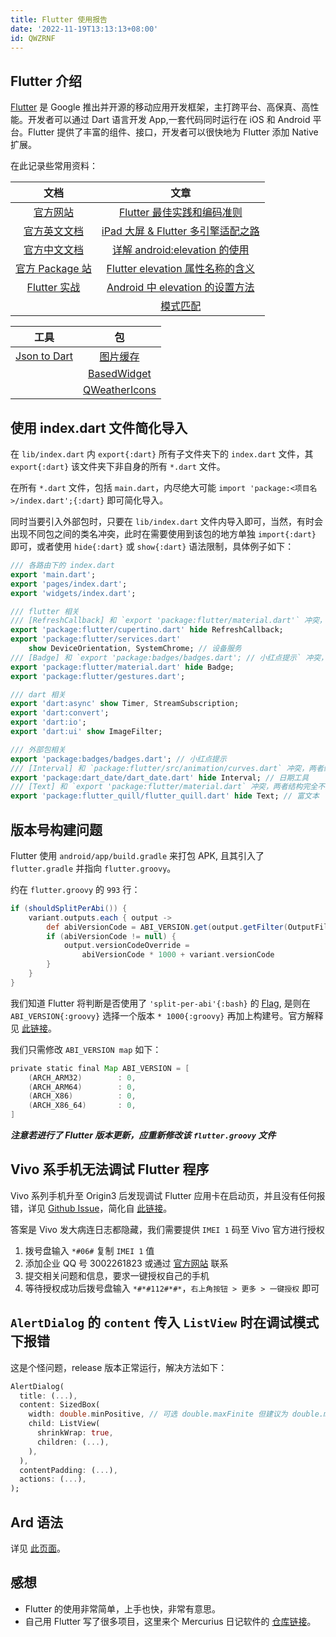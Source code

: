 ```yaml
---
title: Flutter 使用报告
date: '2022-11-19T13:13:13+08:00'
id: QWZRNF
---
```


## Flutter 介绍

[Flutter](https://flutter.dev) 是 Google 推出并开源的移动应用开发框架，主打跨平台、高保真、高性能。开发者可以通过 Dart 语言开发 App,一套代码同时运行在 iOS 和 Android 平台。Flutter 提供了丰富的组件、接口，开发者可以很快地为 Flutter 添加 Native 扩展。

在此记录些常用资料：

|                      文档                      |                                                 文章                                                  |
| :--------------------------------------------: | :---------------------------------------------------------------------------------------------------: |
|        [官方网站](https://flutter.dev)         | [Flutter 最佳实践和编码准则](https://ducafecat.com/blog/flutter-best-practices-and-coding-guidelines) |
|    [官方英文文档](https://docs.flutter.dev)    |             [iPad 大屏 & Flutter 多引擎适配之路](https://zhuanlan.zhihu.com/p/589939547)              |
|    [官方中文文档](https://flutter.cn/docs)     |              [详解 android:elevation 的使用](https://www.python100.com/html/91048.html)               |
|       [官方 Package 站](https://pub.dev)       |       [Flutter elevation 属性名称的含义](https://blog.csdn.net/gaoyp/article/details/123126394)       |
| [Flutter 实战](https://book.flutterchina.club) |               [Android 中 elevation 的设置方法](https://www.jianshu.com/p/09959db18a4b)               |
|                                                |                        [模式匹配](https://juejin.cn/post/7304930607133655059)                         |

|                   工具                    |                             包                              |
| :---------------------------------------: | :---------------------------------------------------------: |
| [Json to Dart](https://jsond.bytex.space) |  [图片缓存](https://pub.dev/packages/cached_network_image)  |
|                                           | [BasedWidget](https://github.com/Cierra-Runis/based_widget) |
|                                           |  [QWeatherIcons](https://pub.dev/packages/qweather_icons)   |

## 使用 index.dart 文件简化导入

在 `lib/index.dart` 内 `export{:dart}` 所有子文件夹下的 `index.dart` 文件，其 `export{:dart}` 该文件夹下非自身的所有 `*.dart` 文件。

在所有 `*.dart` 文件，包括 `main.dart`，内尽绝大可能 `import 'package:<项目名>/index.dart';{:dart}` 即可简化导入。

同时当要引入外部包时，只要在 `lib/index.dart` 文件内导入即可，当然，有时会出现不同包之间的类名冲突，此时在需要使用到该包的地方单独 `import{:dart}` 即可，或者使用 `hide{:dart}` 或 `show{:dart}` 语法限制，具体例子如下：

```dart
/// 各路由下的 index.dart
export 'main.dart';
export 'pages/index.dart';
export 'widgets/index.dart';

/// flutter 相关
/// [RefreshCallback] 和 `export 'package:flutter/material.dart'` 冲突，两者近似
export 'package:flutter/cupertino.dart' hide RefreshCallback;
export 'package:flutter/services.dart'
    show DeviceOrientation, SystemChrome; // 设备服务
/// [Badge] 和 `export 'package:badges/badges.dart'; // 小红点提示` 冲突，我想用外部包
export 'package:flutter/material.dart' hide Badge;
export 'package:flutter/gestures.dart';

/// dart 相关
export 'dart:async' show Timer, StreamSubscription;
export 'dart:convert';
export 'dart:io';
export 'dart:ui' show ImageFilter;

/// 外部包相关
export 'package:badges/badges.dart'; // 小红点提示
/// [Interval] 和 `package:flutter/src/animation/curves.dart` 冲突，两者结构完全不同，但外部包里的这个用不到
export 'package:dart_date/dart_date.dart' hide Interval; // 日期工具
/// [Text] 和 `export 'package:flutter/material.dart` 冲突，两者结构完全不同，但外部包里的这个用不到
export 'package:flutter_quill/flutter_quill.dart' hide Text; // 富文本
```

## 版本号构建问题

Flutter 使用 `android/app/build.gradle` 来打包 APK, 且其引入了 `flutter.gradle` 并指向 `flutter.groovy`。

约在 `flutter.groovy` 的 `993` 行：

```groovy
if (shouldSplitPerAbi()) {
    variant.outputs.each { output ->
        def abiVersionCode = ABI_VERSION.get(output.getFilter(OutputFile.ABI))
        if (abiVersionCode != null) {
            output.versionCodeOverride =
                abiVersionCode * 1000 + variant.versionCode
        }
    }
}
```

我们知道 Flutter 将判断是否使用了 `'split-per-abi'{:bash}` 的 [Flag](https://oclif.io/blog/2019/02/20/cli-flags-explained), 是则在 `ABI_VERSION{:groovy}` 选择一个版本 `* 1000{:groovy}` 再加上构建号。官方解释见 [此链接](https://developer.android.com/studio/build/configure-apk-splits)。

我们只需修改 `ABI_VERSION map` 如下：

```groovy
private static final Map ABI_VERSION = [
    (ARCH_ARM32)        : 0,
    (ARCH_ARM64)        : 0,
    (ARCH_X86)          : 0,
    (ARCH_X86_64)       : 0,
]
```

**_注意若进行了 Flutter 版本更新，应重新修改该 `flutter.groovy` 文件_**

## Vivo 系手机无法调试 Flutter 程序

Vivo 系列手机升至 Origin3 后发现调试 Flutter 应用卡在启动页，并且没有任何报错，详见 [Github Issue](https://github.com/flutter/flutter/issues/117019)，简化自 [此链接](https://blog.csdn.net/qq910689331/article/details/128790897)。

答案是 Vivo 发大病连日志都隐藏，我们需要提供 `IMEI 1` 码至 Vivo 官方进行授权

1. 拨号盘输入 `*#06#` 复制 `IMEI 1` 值
2. 添加企业 QQ 号 3002261823 或通过 [官方网站](https://dev.vivo.com.cn/connectus/customerService) 联系
3. 提交相关问题和信息，要求一键授权自己的手机
4. 等待授权成功后拨号盘输入 `*#*#112#*#*`，`右上角按钮 > 更多 > 一键授权` 即可

## `AlertDialog` 的 `content` 传入 `ListView` 时在调试模式下报错

这是个怪问题，release 版本正常运行，解决方法如下：

```dart
AlertDialog(
  title: (...),
  content: SizedBox(
    width: double.minPositive, // 可选 double.maxFinite 但建议为 double.minPositive,
    child: ListView(
      shrinkWrap: true,
      children: (...),
    ),
  ),
  contentPadding: (...),
  actions: (...),
);
```

## Ard 语法

详见 [此页面](https://my.oschina.net/lemos/blog/5559979)。

## 感想

- Flutter 的使用非常简单，上手也快，非常有意思。
- 自己用 Flutter 写了很多项目，这里来个 Mercurius 日记软件的 [仓库链接](https://github.com/Cierra-Runis/mercurius)。
